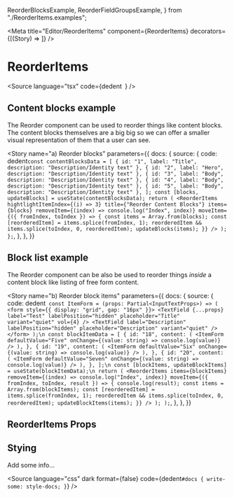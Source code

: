   ReorderBlocksExample,
  ReorderFieldGroupsExample,
} from "./ReorderItems.examples";

<Meta
  title="Editor/ReorderItems"
  component={ReorderItems}
  decorators={[(Story) => <Story />]}
/>

# ReorderItems

<Source
  language="tsx"
  code={dedent`
  `}
/>

## Content blocks example

The Reorder component can be used to reorder things like content blocks. The content blocks themselves are a big big so we can offer a smaller visual representation of them that a user can see.

<Story
  name="a) Reorder blocks"
  parameters={{
    docs: {
      source: {
        code: dedent`
  const contentBlocksData = [
    { id: "1", label: "Title", description: "Description/Identity text" },
    { id: "2", label: "Hero", description: "Description/Identity text" },
    { id: "3", label: "Body", description: "Description/Identity text" },
    { id: "4", label: "Body", description: "Description/Identity text" },
    { id: "5", label: "Body", description: "Description/Identity text" },
  ];
  const [blocks, updateBlocks] = useState(contentBlocksData);
  return (
    <ReorderItems
      hightlightItemIndex={(i) => 3}
      title={"Reorder Content Blocks"}
      items={blocks}
      removeItem={(index) => console.log("Index", index)}
      moveItem={({ fromIndex, toIndex }) => {
        const items = Array.from(blocks);
        const [reorderedItem] = items.splice(fromIndex, 1);
        reorderedItem && items.splice(toIndex, 0, reorderedItem);
        updateBlocks(items);
      }}
    />
  );
};
`,
      },
    },
  }}
>
  <ReorderBlocksExample />
</Story>

<Source language="tsx" id="editor-reorderitems--a-reorder-blocks" />

## Block list example

The Reorder component can be also be used to reorder things _inside_ a content block like listing of free form content.

<Story
  name="b) Reorder block items"
  parameters={{
    docs: {
      source: {
        code: dedent`
  const ItemForm = (props: Partial<InputTextProps>) => (
    <form style={{ display: "grid", gap: "16px" }}>
      <TextField
        {...props}
        label="Test"
        labelPosition="hidden"
        placeholder="Title"
        variant="quiet"
        vol={4}
      />
      <TextField
        label="Description"
        labelPosition="hidden"
        placeholder="Description"
        variant="quiet"
      />
    </form>
  );\n
  const blockItemData = [
    {
      id: "18",
      content: (
        <ItemForm
          defaultValue="Five"
          onChange={(value: string) => console.log(value)}
        />
      ),
    },
    {
      id: "19",
      content: (
        <ItemForm
          defaultValue="Six"
          onChange={(value: string) => console.log(value)}
        />
      ),
    },
    {
      id: "20",
      content: (
        <ItemForm
          defaultValue="Seven"
          onChange={(value: string) => console.log(value)}
        />
      ),
    },
  ];\n
  const [blockItems, updateBlockItems] = useState(blockItemData);\n
  return (
    <ReorderItems
      items={blockItems}
      removeItem={(index) => console.log("Index", index)}
      moveItem={({ fromIndex, toIndex, result }) => {
        console.log(result);
        const items = Array.from(blockItems);
        const [reorderedItem] = items.splice(fromIndex, 1);
        reorderedItem && items.splice(toIndex, 0, reorderedItem);
        updateBlockItems(items);
      }}
    />
  );
);`,
      },
    },
  }}
>
  <ReorderFieldGroupsExample />
</Story>

<Source language="tsx" id="editor-reorderitems--b-reorder-block-items" />

## ReorderItems Props

<ArgsTable of={ReorderItems} />

## Stying

Add some info...

<Source
  language="css"
  dark
  format={false}
  code={dedent`
    #docs {
      write-some: style-docs;
    }
  `}
/>
